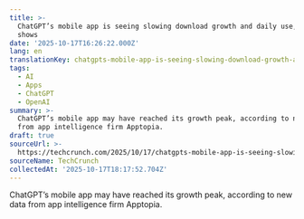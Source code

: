 ```yaml
---
title: >-
  ChatGPT’s mobile app is seeing slowing download growth and daily use, analysis
  shows
date: '2025-10-17T16:26:22.000Z'
lang: en
translationKey: chatgpts-mobile-app-is-seeing-slowing-download-growth-and-da
tags:
  - AI
  - Apps
  - ChatGPT
  - OpenAI
summary: >-
  ChatGPT’s mobile app may have reached its growth peak, according to new data
  from app intelligence firm Apptopia.
draft: true
sourceUrl: >-
  https://techcrunch.com/2025/10/17/chatgpts-mobile-app-is-seeing-slowing-download-growth-and-daily-use-analysis-shows/
sourceName: TechCrunch
collectedAt: '2025-10-17T18:17:52.704Z'
---
```

ChatGPT’s mobile app may have reached its growth peak, according to new data from app intelligence firm Apptopia.
